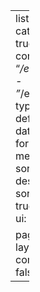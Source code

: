 ---
listing:
  - categories: true
    contents: 
    - "*/en.ipynb"
    - "*/en.qmd"
    type: default
    date-format: medium
    sort: "date desc"
    sort-ui: true
    filter-ui: true

page-layout: full
comments: false
---